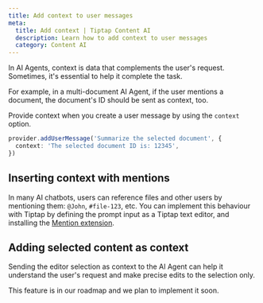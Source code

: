 ```yaml
---
title: Add context to user messages
meta:
  title: Add context | Tiptap Content AI
  description: Learn how to add context to user messages
  category: Content AI
---
```


In AI Agents, context is data that complements the user's request. Sometimes, it's essential to help it complete the task.

For example, in a multi-document AI Agent, if the user mentions a document, the document's ID should be sent as context, too.

Provide context when you create a user message by using the `context` option.

```ts
provider.addUserMessage('Summarize the selected document', {
  context: 'The selected document ID is: 12345',
})
```

## Inserting context with mentions

In many AI chatbots, users can reference files and other users by mentioning them: `@John`, `#file-123`, etc. You can implement this behaviour with Tiptap by defining
the prompt input as a Tiptap text editor, and installing the [Mention extension](/editor/extensions/nodes/mention).

## Adding selected content as context

Sending the editor selection as context to the AI Agent can help it understand the user's request and make precise edits to the selection only.

This feature is in our roadmap and we plan to implement it soon.
